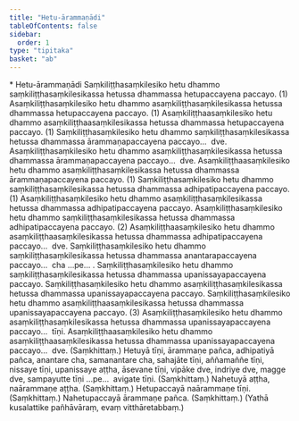 ```yaml
---
title: "Hetu-ārammaṇādi"
tableOfContents: false
sidebar:
  order: 1
type: "tipitaka"
basket: "ab"
---
```



<DynamicBreadcrumb />

<Paragraph type="center">
* Hetu-ārammaṇādi
</Paragraph>

<Division number="66">

<Paragraph number="213">
Saṃkiliṭṭhasaṃkilesiko hetu dhammo saṃkiliṭṭhasaṃkilesikassa hetussa dhammassa hetupaccayena paccayo. (1)
</Paragraph>

<Paragraph number="214">
Asaṃkiliṭṭhasaṃkilesiko hetu dhammo asaṃkiliṭṭhasaṃkilesikassa hetussa dhammassa hetupaccayena paccayo. (1)
</Paragraph>

<Paragraph number="215">
Asaṃkiliṭṭhaasaṃkilesiko hetu dhammo asaṃkiliṭṭhaasaṃkilesikassa hetussa dhammassa hetupaccayena paccayo. (1)
</Paragraph>

</Division>
<Division number="67">

<Paragraph number="216">
Saṃkiliṭṭhasaṃkilesiko hetu dhammo saṃkiliṭṭhasaṃkilesikassa hetussa dhammassa ārammaṇapaccayena paccayo…  dve.
</Paragraph>

<Paragraph number="217">
Asaṃkiliṭṭhasaṃkilesiko hetu dhammo asaṃkiliṭṭhasaṃkilesikassa hetussa dhammassa ārammaṇapaccayena paccayo…  dve.
</Paragraph>

<Paragraph number="218">
Asaṃkiliṭṭhaasaṃkilesiko hetu dhammo asaṃkiliṭṭhasaṃkilesikassa hetussa dhammassa ārammaṇapaccayena paccayo. (1)
</Paragraph>

</Division>
<Division number="68">

<Paragraph number="219">
Saṃkiliṭṭhasaṃkilesiko hetu dhammo saṃkiliṭṭhasaṃkilesikassa hetussa dhammassa adhipatipaccayena paccayo. (1)
</Paragraph>

<Paragraph number="220">
Asaṃkiliṭṭhasaṃkilesiko hetu dhammo asaṃkiliṭṭhasaṃkilesikassa hetussa dhammassa adhipatipaccayena paccayo. Asaṃkiliṭṭhasaṃkilesiko hetu dhammo saṃkiliṭṭhasaṃkilesikassa hetussa dhammassa adhipatipaccayena paccayo. (2)
</Paragraph>

<Paragraph number="221">
Asaṃkiliṭṭhaasaṃkilesiko hetu dhammo asaṃkiliṭṭhaasaṃkilesikassa hetussa dhammassa adhipatipaccayena paccayo…  dve.
</Paragraph>

</Division>
<Division number="69">

<Paragraph number="222">
Saṃkiliṭṭhasaṃkilesiko hetu dhammo saṃkiliṭṭhasaṃkilesikassa hetussa dhammassa anantarapaccayena paccayo…  cha …pe… .
</Paragraph>

<Paragraph number="223">
Saṃkiliṭṭhasaṃkilesiko hetu dhammo saṃkiliṭṭhasaṃkilesikassa hetussa dhammassa upanissayapaccayena paccayo. Saṃkiliṭṭhasaṃkilesiko hetu dhammo asaṃkiliṭṭhasaṃkilesikassa hetussa dhammassa upanissayapaccayena paccayo. Saṃkiliṭṭhasaṃkilesiko hetu dhammo asaṃkiliṭṭhaasaṃkilesikassa hetussa dhammassa upanissayapaccayena paccayo. (3)
</Paragraph>

<Paragraph number="224">
Asaṃkiliṭṭhasaṃkilesiko hetu dhammo asaṃkiliṭṭhasaṃkilesikassa hetussa dhammassa upanissayapaccayena paccayo…  tīṇi.
</Paragraph>

<Paragraph number="225">
Asaṃkiliṭṭhaasaṃkilesiko hetu dhammo asaṃkiliṭṭhaasaṃkilesikassa hetussa dhammassa upanissayapaccayena paccayo…  dve. (Saṃkhittaṃ.)
</Paragraph>

</Division>
<Division number="70">

<Paragraph number="226">
Hetuyā tīṇi, ārammaṇe pañca, adhipatiyā pañca, anantare cha, samanantare cha, sahajāte tīṇi, aññamaññe tīṇi, nissaye tīṇi, upanissaye aṭṭha, āsevane tīṇi, vipāke dve, indriye dve, magge dve, sampayutte tīṇi …pe…  avigate tīṇi. (Saṃkhittaṃ.)
</Paragraph>

<Paragraph number="227">
Nahetuyā aṭṭha, naārammaṇe aṭṭha. (Saṃkhittaṃ.)
</Paragraph>

<Paragraph number="228">
Hetupaccayā naārammaṇe tīṇi. (Saṃkhittaṃ.)
</Paragraph>

<Paragraph number="229">
Nahetupaccayā ārammaṇe pañca. (Saṃkhittaṃ.)
</Paragraph>

<Paragraph number="230">
(Yathā kusalattike pañhāvāraṃ, evaṃ vitthāretabbaṃ.)
</Paragraph>
</Division>